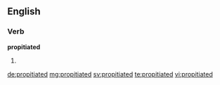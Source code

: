 ==English==

===Verb===
'''propitiated'''

# {{en-past of|propitiate}}

[[de:propitiated]]
[[mg:propitiated]]
[[sv:propitiated]]
[[te:propitiated]]
[[vi:propitiated]]